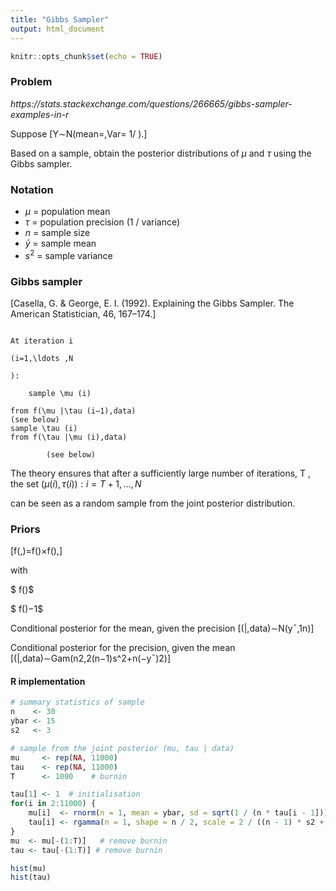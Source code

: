 ```yaml
---
title: "Gibbs Sampler"
output: html_document
---
```


```r
knitr::opts_chunk$set(echo = TRUE)
```


### Problem

*https://stats.stackexchange.com/questions/266665/gibbs-sampler-examples-in-r*

Suppose \[Y∼N(mean=\mu ,Var= 1/ \tau ).\]

Based on a sample, obtain the posterior distributions of $\mu$ and $\tau$ using the Gibbs sampler.

### Notation

* $\mu$ = population mean
* $\tau$ = population precision (1 / variance)
* $n$ = sample size
* $\bar{y}$ = sample mean
* $s^2$ = sample variance

### Gibbs sampler

[Casella, G. & George, E. I. (1992). Explaining the Gibbs Sampler. The American Statistician, 46, 167–174.]

<pre><code>
At iteration i

(i=1,\ldots ,N

):

    sample \mu (i)

from f(\mu |\tau (i−1),data)
(see below)
sample \tau (i)
from f(\tau |\mu (i),data)

        (see below)
</code></pre>
The theory ensures that after a sufficiently large number of iterations, T
, the set ${(\mu (i),\tau (i)):i=T+1,\ldots ,N}$

can be seen as a random sample from the joint posterior distribution.

### Priors

\[f(\mu ,\tau )=f(\mu )×f(\tau ),\]

with

$ f(\mu )\approx 1$

$ f(\tau )\approx \tau −1$

Conditional posterior for the mean, given the precision
\[(\mu |\tau ,data)∼N(y¯,1n\tau )\]

Conditional posterior for the precision, given the mean
\[(\tau |\mu ,data)∼Gam(n2,2(n−1)s^2+n(\mu −y¯)2)\]

#### R implementation

```r
# summary statistics of sample
n    <- 30
ybar <- 15
s2   <- 3

# sample from the joint posterior (mu, tau | data)
mu     <- rep(NA, 11000)
tau    <- rep(NA, 11000)
T      <- 1000    # burnin
```

```r
tau[1] <- 1  # initialisation
for(i in 2:11000) {   
    mu[i]  <- rnorm(n = 1, mean = ybar, sd = sqrt(1 / (n * tau[i - 1])))    
    tau[i] <- rgamma(n = 1, shape = n / 2, scale = 2 / ((n - 1) * s2 + n * (mu[i] - ybar)^2))
}
mu  <- mu[-(1:T)]   # remove burnin
tau <- tau[-(1:T)] # remove burnin
```

```r
hist(mu)
hist(tau)
```
